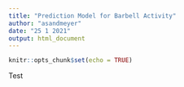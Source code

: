 ```yaml
---
title: "Prediction Model for Barbell Activity"
author: "asandmeyer"
date: "25 1 2021"
output: html_document
---
```


```r
knitr::opts_chunk$set(echo = TRUE)
```

Test
